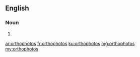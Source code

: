==English==

===Noun===
{{head|en|plural}}

# {{plural of|orthophoto|lang=en|nocat=1}}

[[ar:orthophotos]]
[[fr:orthophotos]]
[[ku:orthophotos]]
[[mg:orthophotos]]
[[my:orthophotos]]